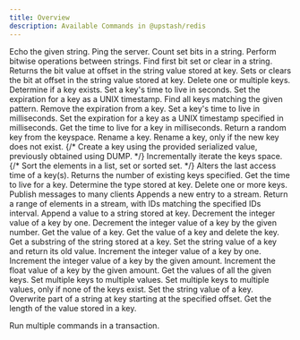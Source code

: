 ```yaml
---
title: Overview
description: Available Commands in @upstash/redis
---
```


<AccordionGroup>

<Accordion title="Auth">
<CardGroup cols={3}>

<Card title="ECHO" href="/redis/sdks/ts/commands/auth/echo">
  Echo the given string.
</Card>

<Card title="PING" href="/redis/sdks/ts/commands/auth/ping">
    Ping the server.
</Card>
</CardGroup>
</Accordion>
<Accordion title="Bitmap">
<CardGroup cols={3}>

<Card title="BITCOUNT" href="/redis/sdks/ts/commands/bitmap/bitcount">
    Count set bits in a string.
</Card>
<Card title="BITOP" href="/redis/sdks/ts/commands/bitmap/bitop">
    Perform bitwise operations between strings.
</Card>
<Card title="BITPOS" href="/redis/sdks/ts/commands/bitmap/bitpos">
    Find first bit set or clear in a string.
</Card>
<Card title="GETBIT" href="/redis/sdks/ts/commands/bitmap/getbit">
    Returns the bit value at offset in the string value stored at key.
</Card>
<Card title="SETBIT" href="/redis/sdks/ts/commands/bitmap/setbit">
    Sets or clears the bit at offset in the string value stored at key.
</Card>
</CardGroup>
</Accordion>
<Accordion title="Generic">
<CardGroup cols={3}>
<Card title="DEL" href="/redis/sdks/ts/commands/generic/del">
    Delete one or multiple keys.
</Card>
<Card title="EXISTS" href="/redis/sdks/ts/commands/generic/exists">
    Determine if a key exists.
</Card>
<Card title="EXPIRE" href="/redis/sdks/ts/commands/generic/expire">
    Set a key's time to live in seconds.
</Card>
<Card title="EXPIREAT" href="/redis/sdks/ts/commands/generic/expireat">
    Set the expiration for a key as a UNIX timestamp.
</Card>
<Card title="KEYS" href="/redis/sdks/ts/commands/generic/keys">
    Find all keys matching the given pattern.
</Card>
<Card title="PERSIST" href="/redis/sdks/ts/commands/generic/persist">
    Remove the expiration from a key.
</Card>
<Card title="PEXPIRE" href="/redis/sdks/ts/commands/generic/pexpire">
    Set a key's time to live in milliseconds.
</Card>
<Card title="PEXPIREAT" href="/redis/sdks/ts/commands/generic/pexpireat">
    Set the expiration for a key as a UNIX timestamp specified in milliseconds.
</Card>
<Card title="PTTL" href="/redis/sdks/ts/commands/generic/pttl">
    Get the time to live for a key in milliseconds.
</Card>
<Card title="RANDOMKEY" href="/redis/sdks/ts/commands/generic/randomkey">
    Return a random key from the keyspace.
</Card>
<Card title="RENAME" href="/redis/sdks/ts/commands/generic/rename">
    Rename a key.
</Card>
<Card title="RENAMENX" href="/redis/sdks/ts/commands/generic/renamenx">
    Rename a key, only if the new key does not exist.
</Card>
{/* <Card title="RESTORE" href="/redis/sdks/ts/commands/generic/restore">
    Create a key using the provided serialized value, previously obtained using DUMP.
</Card> */}
<Card title="SCAN" href="/redis/sdks/ts/commands/generic/scan">
    Incrementally iterate the keys space.
</Card>
{/* <Card title="SORT" href="/redis/sdks/ts/commands/generic/sort">
    Sort the elements in a list, set or sorted set.
</Card> */}
<Card title="TOUCH" href="/redis/sdks/ts/commands/generic/touch">
    Alters the last access time of a key(s). Returns the number of existing keys specified.
</Card>
<Card title="TTL" href="/redis/sdks/ts/commands/generic/ttl">
    Get the time to live for a key.
</Card>
<Card title="TYPE" href="/redis/sdks/ts/commands/generic/type">
    Determine the type stored at key.
</Card>
<Card title="UNLINK" href="/redis/sdks/ts/commands/generic/unlink">
    Delete one or more keys.
</Card>
</CardGroup>
</Accordion>
<Accordion title="Hash">
<CardGroup cols={3}>

<Card title="HDEL" href="/redis/sdks/ts/commands/hash/hdel">

</Card>
<Card title="HEXISTS" href="/redis/sdks/ts/commands/hash/hexists">

</Card>
<Card title="HGET" href="/redis/sdks/ts/commands/hash/hget">

</Card>
<Card title="HGETALL" href="/redis/sdks/ts/commands/hash/hgetall">

</Card>
<Card title="HINCRBY" href="/redis/sdks/ts/commands/hash/hincrby">

</Card>
<Card title="HINCRBYFLOAT" href="/redis/sdks/ts/commands/hash/hincrbyfloat">

</Card>
<Card title="HKEYS" href="/redis/sdks/ts/commands/hash/hkeys">

</Card>
<Card title="HEXPIRE" href="/redis/sdks/ts/commands/hash/hexpire">

</Card>
<Card title="HLEN" href="/redis/sdks/ts/commands/hash/hlen">

</Card>
<Card title="HMGET" href="/redis/sdks/ts/commands/hash/hmget">

</Card>
<Card title="HRANDFIELD" href="/redis/sdks/ts/commands/hash/hrandfield">

</Card>
<Card title="HSCAN" href="/redis/sdks/ts/commands/hash/hscan">

</Card>
<Card title="HSET" href="/redis/sdks/ts/commands/hash/hset">

</Card>
<Card title="HSETNX" href="/redis/sdks/ts/commands/hash/hsetnx">

</Card>
<Card title="HSTRLEN" href="/redis/sdks/ts/commands/hash/hstrlen">

</Card>
<Card title="HVALS" href="/redis/sdks/ts/commands/hash/hvals">
    
</Card>

</CardGroup>
</Accordion>
<Accordion title="JSON">
<CardGroup cols={3}>
<Card title="ARRAPPEND" href="/redis/sdks/ts/commands/json/arrappend">

</Card>
<Card title="ARRINDEX" href="/redis/sdks/ts/commands/json/arrindex">

</Card>
<Card title="ARRINSERT" href="/redis/sdks/ts/commands/json/arrinsert">

</Card>
<Card title="ARRLEN" href="/redis/sdks/ts/commands/json/arrlen">

</Card>
<Card title="ARRPOP" href="/redis/sdks/ts/commands/json/arrpop">

</Card>
<Card title="ARRTRIM" href="/redis/sdks/ts/commands/json/arrtrim">

</Card>
<Card title="CLEAR" href="/redis/sdks/ts/commands/json/clear">

</Card>
<Card title="DEL" href="/redis/sdks/ts/commands/json/del">

</Card>
<Card title="FORGET" href="/redis/sdks/ts/commands/json/forget">

</Card>
<Card title="GET" href="/redis/sdks/ts/commands/json/get">

</Card>
<Card title="MGET" href="/redis/sdks/ts/commands/json/mget">

</Card>
<Card title="NUMINCRBY" href="/redis/sdks/ts/commands/json/numincrby">

</Card>
<Card title="NUMMULTBY" href="/redis/sdks/ts/commands/json/nummultby">

</Card>
<Card title="OBJKEYS" href="/redis/sdks/ts/commands/json/objkeys">

</Card>
<Card title="OBJLEN" href="/redis/sdks/ts/commands/json/objlen">

</Card>
<Card title="SET" href="/redis/sdks/ts/commands/json/set">

</Card>
<Card title="STRAPPEND" href="/redis/sdks/ts/commands/json/strappend">

</Card>
<Card title="STRLEN" href="/redis/sdks/ts/commands/json/strlen">

</Card>
<Card title="TOGGLE" href="/redis/sdks/ts/commands/json/toggle">

</Card>
<Card title="TYPE" href="/redis/sdks/ts/commands/json/type">

</Card>
</CardGroup>
</Accordion>
<Accordion title="List">
<CardGroup cols={3}>

<Card title="LINDEX" href="/redis/sdks/ts/commands/list/lindex">

</Card>
<Card title="LINSERT" href="/redis/sdks/ts/commands/list/linsert">

</Card>
<Card title="LLEN" href="/redis/sdks/ts/commands/list/llen">

</Card>
<Card title="LMOVE" href="/redis/sdks/ts/commands/list/lmove">

</Card>
<Card title="LPOP" href="/redis/sdks/ts/commands/list/lpop">

</Card>
<Card title="LPOS" href="/redis/sdks/ts/commands/list/lpos">

</Card>
<Card title="LPUSH" href="/redis/sdks/ts/commands/list/lpush">

</Card>
<Card title="LPUSHX" href="/redis/sdks/ts/commands/list/lpushx">

</Card>
<Card title="LRANGE" href="/redis/sdks/ts/commands/list/lrange">

</Card>
<Card title="LREM" href="/redis/sdks/ts/commands/list/lrem">

</Card>
<Card title="LSET" href="/redis/sdks/ts/commands/list/lset">

</Card>
<Card title="LTRIM" href="/redis/sdks/ts/commands/list/ltrim">

</Card>
<Card title="RPOP" href="/redis/sdks/ts/commands/list/rpop">

</Card>
<Card title="RPUSH" href="/redis/sdks/ts/commands/list/rpush">

</Card>
<Card title="RPUSHX" href="/redis/sdks/ts/commands/list/rpushx">

</Card>

</CardGroup>
</Accordion>
<Accordion title="PubSub">
<CardGroup cols={3}>
<Card title="PUBLISH" href="/redis/sdks/ts/commands/pubsub/publish">
Publish messages to many clients
</Card>
</CardGroup>
</Accordion>
<Accordion title="Scripts">
<CardGroup cols={3}>

<Card title="EVAL" href="/redis/sdks/ts/commands/scripts/eval">

</Card>
<Card title="EVAL_RO" href="/redis/sdks/ts/commands/scripts/eval_ro">

</Card>
<Card title="EVALSHA" href="/redis/sdks/ts/commands/scripts/evalsha">

</Card>
<Card title="EVALSHA_RO" href="/redis/sdks/ts/commands/scripts/evalsha_ro">

</Card>
<Card title="SCRIPT EXISTS" href="/redis/sdks/ts/commands/scripts/script_exists">

</Card>
<Card title="SCRIPT FLUSH" href="/redis/sdks/ts/commands/scripts/script_flush">

</Card>
<Card title="SCRIPT LOAD" href="/redis/sdks/ts/commands/scripts/script_load">

</Card>

</CardGroup>
</Accordion>
<Accordion title="Server">
<CardGroup cols={3}>
<Card title="DBSIZE" href="/redis/sdks/ts/commands/server/dbsize">

</Card>
<Card title="FLUSHALL" href="/redis/sdks/ts/commands/server/flushall">

</Card>
<Card title="FLUSHDB" href="/redis/sdks/ts/commands/server/flushdb">

</Card>
</CardGroup>
</Accordion>
<Accordion title="Set">
<CardGroup cols={3}>
<Card title="SADD" href="/redis/sdks/ts/commands/set/sadd">

</Card>
<Card title="SCARD" href="/redis/sdks/ts/commands/set/scard">

</Card>
<Card title="SDIFF" href="/redis/sdks/ts/commands/set/sdiff">

</Card>
<Card title="SDIFFSTORE" href="/redis/sdks/ts/commands/set/sdiffstore">

</Card>
<Card title="SINTER" href="/redis/sdks/ts/commands/set/sinter">

</Card>
<Card title="SINTERSTORE" href="/redis/sdks/ts/commands/set/sinterstore">

</Card>
<Card title="SISMEMBER" href="/redis/sdks/ts/commands/set/sismember">

</Card>
<Card title="SMEMBERS" href="/redis/sdks/ts/commands/set/smembers">

</Card>
<Card title="SMISMEMBER" href="/redis/sdks/ts/commands/set/smismember">

</Card>
<Card title="SMOVE" href="/redis/sdks/ts/commands/set/smove">

</Card>
<Card title="SPOP" href="/redis/sdks/ts/commands/set/spop">

</Card>
<Card title="SRANDMEMBER" href="/redis/sdks/ts/commands/set/srandmember">

</Card>
<Card title="SREM" href="/redis/sdks/ts/commands/set/srem">

</Card>
<Card title="SSCAN" href="/redis/sdks/ts/commands/set/sscan">

</Card>
<Card title="SUNION" href="/redis/sdks/ts/commands/set/sunion">

</Card>
<Card title="SUNIONSTORE" href="/redis/sdks/ts/commands/set/sunionstore">

</Card>
</CardGroup>
</Accordion>
<Accordion title="Sorted Set">
<CardGroup cols={3}>
<Card title="ZADD" href="/redis/sdks/ts/commands/zset/zadd">

</Card>
<Card title="ZCARD" href="/redis/sdks/ts/commands/zset/zcard">

</Card>
<Card title="ZCOUNT" href="/redis/sdks/ts/commands/zset/zcount">

</Card>
<Card title="ZDIFFSTORE" href="/redis/sdks/ts/commands/zset/zdiffstore">

</Card>
<Card title="ZINCRBY" href="/redis/sdks/ts/commands/zset/zincrby">

</Card>
<Card title="ZINTERSTORE" href="/redis/sdks/ts/commands/zset/zinterstore">

</Card>
<Card title="ZLEXCOUNT" href="/redis/sdks/ts/commands/zset/zlexcount">

</Card>
<Card title="ZMSCORE" href="/redis/sdks/ts/commands/zset/zmscore">

</Card>
<Card title="ZPOPMAX" href="/redis/sdks/ts/commands/zset/zpopmax">

</Card>
<Card title="ZPOPMIN" href="/redis/sdks/ts/commands/zset/zpopmin">

</Card>
<Card title="ZRANGE" href="/redis/sdks/ts/commands/zset/zrange">

</Card>
<Card title="ZRANK" href="/redis/sdks/ts/commands/zset/zrank">

</Card>
<Card title="ZREM" href="/redis/sdks/ts/commands/zset/zrem">

</Card>
<Card title="ZREMRANGEBYLEX" href="/redis/sdks/ts/commands/zset/zremrangebylex">

</Card>
<Card title="ZREMRANGEBYRANK" href="/redis/sdks/ts/commands/zset/zremrangebyrank">

</Card>
<Card title="ZREMRANGEBYSCORE" href="/redis/sdks/ts/commands/zset/zremrangebyscore">

</Card>
<Card title="ZREVRANK" href="/redis/sdks/ts/commands/zset/zrevrank">

</Card>
<Card title="ZSCAN" href="/redis/sdks/ts/commands/zset/zscan">

</Card>
<Card title="ZSCORE" href="/redis/sdks/ts/commands/zset/zscore">

</Card>
<Card title="ZUNIONSTORE" href="/redis/sdks/ts/commands/zset/zunionstore">

</Card>
</CardGroup>
</Accordion>
<Accordion title="Stream">
<CardGroup cols={3}>

<Card title="XADD" href="/redis/sdks/ts/commands/stream/xadd">
  Appends a new entry to a stream.
</Card>
<Card title="XRANGE" href="/redis/sdks/ts/commands/stream/xrange">
  Return a range of elements in a stream, with IDs matching the specified IDs interval.
</Card>
</CardGroup>
</Accordion>
<Accordion title="String">

<CardGroup cols={3}>

<Card title="APPEND" href="/redis/sdks/ts/commands/string/append">
  Append a value to a string stored at key.
</Card>
<Card title="DECR" href="/redis/sdks/ts/commands/string/decr">
  Decrement the integer value of a key by one.
</Card>
<Card title="DECRBY" href="/redis/sdks/ts/commands/string/decrby">
  Decrement the integer value of a key by the given number.
</Card>
<Card title="GET" href="/redis/sdks/ts/commands/string/get">
  Get the value of a key.
</Card>
<Card title="GETDEL" href="/redis/sdks/ts/commands/string/getdel">
  Get the value of a key and delete the key.
</Card>
<Card title="GETRANGE" href="/redis/sdks/ts/commands/string/getrange">
  Get a substring of the string stored at a key.
</Card>
<Card title="GETSET" href="/redis/sdks/ts/commands/string/getset">
  Set the string value of a key and return its old value.
</Card>
<Card title="INCR" href="/redis/sdks/ts/commands/string/incr">
  Increment the integer value of a key by one.
</Card>
<Card title="INCRBY" href="/redis/sdks/ts/commands/string/incrby">
  Increment the integer value of a key by the given amount.
</Card>
<Card title="INCRBYFLOAT" href="/redis/sdks/ts/commands/string/incrbyfloat">
  Increment the float value of a key by the given amount.
</Card>
<Card title="MGET" href="/redis/sdks/ts/commands/string/mget">
  Get the values of all the given keys.
</Card>
<Card title="MSET" href="/redis/sdks/ts/commands/string/mset">
  Set multiple keys to multiple values.
</Card>
<Card title="MSETNX" href="/redis/sdks/ts/commands/string/msetnx">
  Set multiple keys to multiple values, only if none of the keys exist.
</Card>
<Card title="SET" href="/redis/sdks/ts/commands/string/set">
  Set the string value of a key.
</Card>
<Card title="SETRANGE" href="/redis/sdks/ts/commands/string/setrange">
  Overwrite part of a string at key starting at the specified offset.
</Card>
<Card title="STRLEN" href="/redis/sdks/ts/commands/string/strlen">
  Get the length of the value stored in a key.
</Card>

</CardGroup></Accordion>
<Accordion title="Transactions">
<Card title="TRANSACTION" href="/redis/sdks/ts/commands/transaction">
  Run multiple commands in a transaction.
</Card>
</Accordion>
</AccordionGroup>
